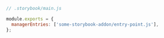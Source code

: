 ```js
// .storybook/main.js

module.exports = {
  managerEntries: ['some-storybook-addon/entry-point.js'],
};
```